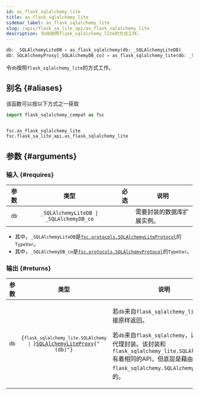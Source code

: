 ```yaml
---
id: as_flask_sqlalchemy_lite
title: as_flask_sqlalchemy_lite
sidebar_label: as_flask_sqlalchemy_lite
slug: /apis/flask_sa_lite_api/as_flask_sqlalchemy_lite
description: 令db按照flask_sqlalchemy_lite的方式工作。
---
```





<APITopBar type="func" source="flask_sa_lite_api.as_flask_sqlalchemy_lite" />

```python
db: _SQLAlchemyLiteDB = as_flask_sqlalchemy(db: _SQLAlchemyLiteDB)
db: SQLAlchemyProxy[_SQLAlchemyDB_co] = as_flask_sqlalchemy_lite(db: _SQLAlchemyDB_co)
```

令`db`按照`flask_sqlalchemy_lite`的方式工作。

## 别名 {#aliases}

该函数可以按以下方式之一获取

```python
import flask_sqlalchemy_compat as fsc


fsc.as_flask_sqlalchemy_lite
fsc.flask_sa_lite_api.as_flask_sqlalchemy_lite
```

## 参数 {#arguments}

### 输入 {#requires}

| 参数 |                  类型                   |               必选                | <center>说明</center>      |
| :--: | :-------------------------------------: | :-------------------------------: | -------------------------- |
| `db` | `_SQLAlchemyLiteDB \| _SQLAlchemyDB_co` | <InlineIcon icon={vsiCheckIcon}/> | 需要封装的数据库扩展实例。 |

- 其中，`_SQLAlchemyLiteDB`是[`fsc.protocols.SQLAlchemyLiteProtocol`](../protocols/SQLAlchemyLiteProtocol.mdx)的`TypeVar`。
- 其中，`_SQLAlchemyDB_co`是[`fsc.protocols.SQLAlchemyProtocol`](../protocols/SQLAlchemyProtocol.mdx)的`TypeVar`。

### 输出 {#returns}

| 参数 |                                                     类型                                                      | <center>说明</center>                                                                                                                                                                                                          |
| :--: | :-----------------------------------------------------------------------------------------------------------: | :----------------------------------------------------------------------------------------------------------------------------------------------------------------------------------------------------------------------------- |
| `db` | <code>{`flask_sqlalchemy_lite.SQLAlchemy \| `}[SQLAlchemyLiteProxy](./SQLAlchemyLiteProxy.mdx){"(db)"}</code> | <p>若`db`来自`flask_sqlalchemy_lite`，直接原样返回。</p><p>若`db`来自`flask_sqlalchemy`，返回它的代理封装。该封装和`flask_sqlalchemy_lite.SQLAlchemy()`有着相同的API，但底层是藉由`flask_sqlalchemy.SQLAlchemy()`实现的。</p> |
